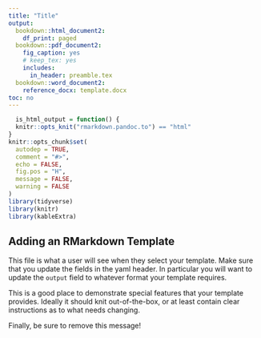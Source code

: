```yaml
---
title: "Title"
output:
  bookdown::html_document2:
    df_print: paged
  bookdown::pdf_document2:
    fig_caption: yes
    # keep_tex: yes
    includes:
      in_header: preamble.tex
  bookdown::word_document2:
    reference_docx: template.docx
toc: no
---
```


```r
  is_html_output = function() {
  knitr::opts_knit("rmarkdown.pandoc.to") == "html"
}
knitr::opts_chunk$set(
  autodep = TRUE,
  comment = "#>",
  echo = FALSE,
  fig.pos = "H",
  message = FALSE,
  warning = FALSE
)
library(tidyverse)
library(knitr)
library(kableExtra)
```

## Adding an RMarkdown Template

This file is what a user will see when they select your template. Make sure that you update the fields in the yaml header. In particular you will want to update the `output` field to whatever format your template requires.

This is a good place to demonstrate special features that your template provides. Ideally it should knit out-of-the-box, or at least contain clear instructions as to what needs changing.

Finally, be sure to remove this message!
